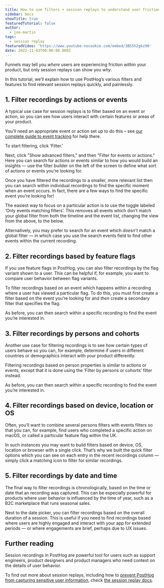 ```yaml
---
title: How to use filters + session replays to understand user friction
sidebar: Docs
showTitle: true
featuredTutorial: false
author:
  - joe-martin
tags:
  - session replay
featuredVideo: 'https://www.youtube-nocookie.com/embed/3BS5h2gkz90'
date: 2022-11-03T00:00:00.000Z
---
```



Funnels may tell you _where_ users are experiencing friction within your product, but only session replays can show you _why_.

In this tutorial, we’ll explain how to use PostHog’s various filters and features to find relevant session replays quickly, and painlessly. 

## 1. Filter recordings by actions or events

A typical use case for session replays is to filter based on an event or action, so you can see how users interact with certain features or areas of your product. 

You'll need an appropriate event or action set up to do this – see [our complete guide to event tracking](/tutorials/event-tracking-guide) for help there. 

To start filtering, click ‘Filter.’ 

<ProductScreenshot
    imageLight = {filterSessionLight} 
    imageDark = {filterSessionDark}
    classes="rounded"
    alt="Search for recording events"
/>

Next, click "Show advanced filters," and then "Filter for events or actions." Here you can search for actions or events similar to how you would build an insights — use the filter builder on the left of the screen to define what sort of actions or events you’re looking for. 

Once you have filtered the recordings to a smaller, more relevant list then you can search within individual recordings to find the specific moment when an event occurs. In fact, there are a few ways to find the specific event you’re looking for!

<ProductScreenshot
    imageLight = {filterOffLight} 
    imageDark = {filterOffDark}
    classes="rounded"
    alt="Global filter off"
/>

The easiest way to focus on a particular action is to use the toggle labeled ‘Only events matching filters’. This removes all events which don’t match your global filter from both the timeline and the event list, changing the view from the above, to the below. 

<ProductScreenshot
    imageLight = {filterOnLight} 
    imageDark = {filterOnDark}
    classes="rounded"
    alt="Global filter on"
/>

Alternatively, you may prefer to search for an event which _doesn’t_ match a global filter — in which case you use the search events field to find other events within the current recording. 

## 2. Filter recordings based by feature flags

If you use feature flags in PostHog, you can also filter recordings by the flag variant shown to a user. This can be helpful if, for example, you want to compare user behavior between flag variants. 

To filter recordings based on an event which happens within a recording where a user has viewed a particular flag. To do this, you must first create a filter based on the event you’re looking for and _then_ create a secondary filter that specifies the flag. 

<ProductVideo
    videoLight = {searchRecordingFlagLight} 
    videoDark = {searchRecordingFlagDark}
    classes="rounded"
    alt="Feature flag recording filter"
/>

As before, you can then search within a specific recording to find the event you’re interested in. 

## 3. Filter recordings by persons and cohorts

Another use case for filtering recordings is to see how certain types of users behave so you can, for example, determine if users in different countries or demographics interact with your product differently.

Filtering recordings based on person properties is similar to actions or events, except that it is done using the ‘Filter by persons or cohorts’ filter instead. 

<ProductScreenshot
    imageLight = {filterPersonsRecordingsLight} 
    imageDark = {filterPersonsRecordingsDark}
    classes="rounded"
    alt="Filter persons recordings"
/>

As before, you can then search within a specific recording to find the event you’re interested in. 

## 4. Filter recordings based on device, location or OS

Often, you’ll want to combine several persons filters with events filters so that you can, for example, find users who completed a specific action on macOS, or called a particular feature flag within the UK. 

<ProductScreenshot
    imageLight = {quickFilterLight} 
    imageDark = {quickFilterDark}
    classes="rounded"
    alt="Quick filters"
/>

In such instances you may want to build filters based on device, OS, location or browser with a single click. That’s why we built the quick filter options which you can see on each entry in the recent recordings column — simply click a matching icon to filter for similar recordings. 

## 5. Filter recordings by date and time

The final way to filter recordings is chronologically, based on the time or date that an recording was captured. This can be especially powerful for products where user behavior is influenced by the time of year, such as a B2C marketplace that runs seasonal sales.

<ProductScreenshot
    imageLight = {filterRecordingsLight} 
    imageDark = {filterRecordingsDark}
    classes="rounded"
    alt="Filter recording by time"
/>

Next to the date picker, you can filter recordings based on the overall duration of a session. This is useful if you need to find recordings based where users are highly engaged and interact with your app for extended periods — or where engagements are brief, perhaps due to UX issues. 

<ProductVideo
    videoLight = {timePickerLight} 
    videoDark = {timePickerDark}
    classes="rounded"
    alt="Using time picker to filter"
/>

## Further reading

Session recordings in PostHog are powerful tool for users such as support engineers, product designers and product managers who need context on the details of user behavior. 

To find out more about session replays, including how to [prevent PostHog from capturing sensitive user information](/manual/recordings#ignoring-sensitive-elements), check [the session replay docs](/manual/recordings). 

<NewsletterForm />